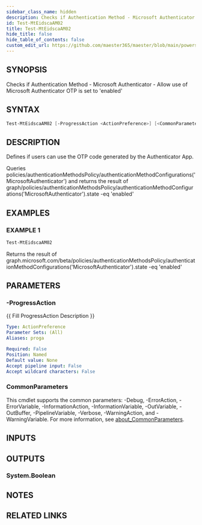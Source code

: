 ```yaml
---
sidebar_class_name: hidden
description: Checks if Authentication Method - Microsoft Authenticator - Allow use of Microsoft Authenticator OTP is set to 'enabled'
id: Test-MtEidscaAM02
title: Test-MtEidscaAM02
hide_title: false
hide_table_of_contents: false
custom_edit_url: https://github.com/maester365/maester/blob/main/powershell/public/Test-MtEidscaAM02.ps1
---
```


## SYNOPSIS

Checks if Authentication Method - Microsoft Authenticator - Allow use of Microsoft Authenticator OTP is set to 'enabled'

## SYNTAX

```powershell
Test-MtEidscaAM02 [-ProgressAction <ActionPreference>] [<CommonParameters>]
```

## DESCRIPTION

Defines if users can use the OTP code generated by the Authenticator App.

Queries policies/authenticationMethodsPolicy/authenticationMethodConfigurations('MicrosoftAuthenticator')
and returns the result of
 graph/policies/authenticationMethodsPolicy/authenticationMethodConfigurations('MicrosoftAuthenticator').state -eq 'enabled'

## EXAMPLES

### EXAMPLE 1

```powershell
Test-MtEidscaAM02
```

Returns the result of graph.microsoft.com/beta/policies/authenticationMethodsPolicy/authenticationMethodConfigurations('MicrosoftAuthenticator').state -eq 'enabled'

## PARAMETERS

### -ProgressAction

\{\{ Fill ProgressAction Description \}\}

```yaml
Type: ActionPreference
Parameter Sets: (All)
Aliases: proga

Required: False
Position: Named
Default value: None
Accept pipeline input: False
Accept wildcard characters: False
```

### CommonParameters

This cmdlet supports the common parameters: -Debug, -ErrorAction, -ErrorVariable, -InformationAction, -InformationVariable, -OutVariable, -OutBuffer, -PipelineVariable, -Verbose, -WarningAction, and -WarningVariable. For more information, see [about_CommonParameters](http://go.microsoft.com/fwlink/?LinkID=113216).

## INPUTS

## OUTPUTS

### System.Boolean

## NOTES

## RELATED LINKS
